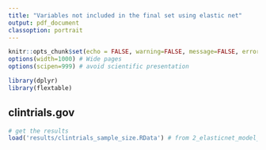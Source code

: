 ---
title: "Variables not included in the final set using elastic net"
output: pdf_document
classoption: portrait
---

```{r, include=FALSE}
knitr::opts_chunk$set(echo = FALSE, warning=FALSE, message=FALSE, error=FALSE, comment='', dpi=400)
options(width=1000) # Wide pages
options(scipen=999) # avoid scientific presentation

library(dplyr)
library(flextable)
```


## clintrials.gov

```{r, fig.width=6, fig.height=6}
# get the results
load('results/clintrials_sample_size.RData') # from 2_elasticnet_model_samplesize_clintrial.R
```


\thispagestyle{empty} 
